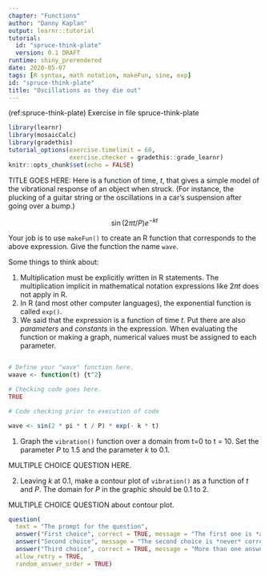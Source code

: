```yaml
---
chapter: "Functions"
author: "Danny Kaplan"
output: learnr::tutorial
tutorial:
  id: "spruce-think-plate"
  version: 0.1 DRAFT
runtime: shiny_prerendered
date: 2020-05-07 
tags: [R syntax, math notation, makeFun, sine, exp]
id: "spruce-think-plate" 
title: "Oscillations as they die out"
---
```


(ref:spruce-think-plate) Exercise in file spruce-think-plate

```r
library(learnr)
library(mosaicCalc)
library(gradethis)
tutorial_options(exercise.timelimit = 60, 
                 exercise.checker = gradethis::grade_learnr)
knitr::opts_chunk$set(echo = FALSE)
```

TITLE GOES HERE: Here is a function of time, $t$, that gives a simple model of the vibrational response of an object when struck. (For instance, the plucking of a guitar string or the oscillations in a car's suspension after going over a bump.)

$$\sin( 2 \pi t / P ) e^{-k t}$$

Your job is to use `makeFun()` to create an R function that corresponds to the above expression. Give the function the name `wave`.

Some things to think about:

1. Multiplication must be explicitly written in R statements. The multiplication implicit in mathematical notation expressions like $2 \pi t$ does not apply in R.
2. In R (and most other computer languages), the exponential function is called `exp()`.
3. We said that the expression is a function of time $t$. Put there are also *parameters* and *constants* in the expression. When evaluating the function or making a graph, numerical values must be assigned to each parameter.


```r

```

```r
# Define your "wave" function here.
waave <- function(t) {t^2}

```

```r
# Checking code goes here.
TRUE
```

```r
# Code checking prior to execution of code

```


```r
wave <- sin(2 * pi * t / P) * exp(- k * t)
```

1. Graph the `vibration()` function over a domain from t=0 to t = 10. Set the parameter $P$ to 1.5 and the parameter $k$ to 0.1. 

MULTIPLE CHOICE QUESTION HERE.

2. Leaving $k$ at 0.1, make a contour plot of `vibration()` as a function of $t$ and $P$. The domain for $P$ in the graphic should be 0.1 to 2. 

MULTIPLE CHOICE QUESTION about contour plot.
```r
question(
  text = "The prompt for the question",
  answer("First choice", correct = TRUE, message = "The first one is *always* correct."),
  answer("Second choice", message = "The second choice is *never* correct."),
  answer("Third choice", correct = TRUE, message = "More than one answer can be true."),
  allow_retry = TRUE,
  random_answer_order = TRUE)
```

